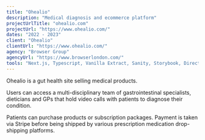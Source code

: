 ```yaml
---
title: "Ohealio"
description: "Medical diagnosis and ecommerce platform"
projectUrlTitle: "ohealio.com"
projectUrl: "https://www.ohealio.com/"
dates: "2022 - 2023"
client: "Ohealio"
clientUrl: "https://www.ohealio.com/"
agency: "Browser Group"
agencyUrl: "https://www.browserlondon.com/"
tools: "Next.js, Typescript, Vanilla Extract, Sanity, Storybook, Directus, TruePill, Segment  "
---
```


Ohealio is a gut health site selling medical products.

Users can access a multi-disciplinary team of gastrointestinal specialists, dieticians and GPs that hold video calls with patients to diagnose their condition.

Patients can purchase products or subscription packages. Payment is taken via Stripe before being shipped by various prescription medication drop-shipping platforms.
